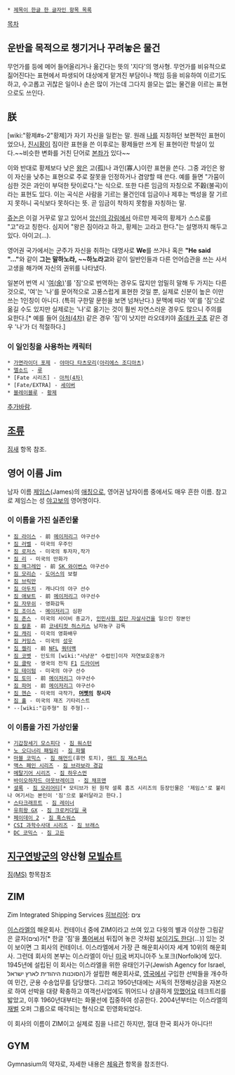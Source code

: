  * [[제목이 한글 한 글자인 항목 목록]]

[[목차]]
== 운반을 목적으로 챙기거나 꾸려놓은 물건 ==
무언가를 등에 메어 들어올리거나 옮긴다는 뜻의 '지다'의 명사형. 무언가를 비유적으로 짊어진다는 표현에서 파생되어 대상에게 맡겨진 부담이나 책임 등을 비유하여 이르기도 하고, 수고롭고 귀찮은 일이나 손은 많이 가는데 그다지 쓸모는 없는 물건을 이르는 표현으로도 쓰인다.

== 朕 ==
[wiki:"황제#s-2"황제]가 자기 자신을 일컫는 말. 원래 [[나]]를 지칭하던 보편적인 표현이었으나, [[진시황]]이 짐이란 표현을 쓴 이후로는 황제들만 쓰게 된 표현이란 학설이 있다.~~비슷한 변화를 거친 단어로 [[본좌]]가 있다~~

이와 반대로 황제보다 낮은 [[왕]]은 고(孤)나 과인(寡人)이란 표현을 쓴다. 그중 과인은 왕이 자신을 낮추는 표현으로 주로 잘못을 인정하거나 겸양할 때 쓴다. 예를 들면 "가뭄이 심한 것은 과인이 부덕한 탓이로다."는 식으로. 또한 다른 임금의 자칭으로 不穀(불곡)이라는 표현도 있다. 이는 곡식은 사람을 기르는 물건인데 임금이나 제후는 백성을 잘 기르지 못하니 곡식보다 못하다는 뜻. 곧 임금이 착하지 못함을 자칭하는 말.

[[쥬논]]은 이걸 거꾸로 알고 있어서 [[앙신의 강림]]에서 아르만 제국의 황제가 스스로를 "고"라고 칭한다. 심지어 "왕은 짐이라고 하고, 황제는 고라고 한다."는 설명까지 해두고 있다. 아이고(…).

영어권 국가에서는 군주가 자신을 취하는 대명사로 '''We'''를 쓰거나 혹은 '''"He said "..."'''와 같이 '''그는 말하노라, ~~하노라고'''와 같이 일반인들과 다른 언어습관을 쓰는 사서 고생을 해가며 자신의 권위를 나타냈다.

일본어 번역 시 '[[요|여(余)]]'를 '짐'으로 번역하는 경우도 많지만 엄밀히 말해 두 가지는 다른 것으로, '여'는 '나'를 문어적으로 고풍스럽게 표현한 것일 뿐, 실제로 신분이 높은 이만 쓰는 1인칭이 아니다. (특히 구한말 문헌을 보면 넘쳐난다.) 문맥에 따라 '여'를 '짐'으로 옮길 수도 있지만 실제로는 '나'로 옮기는 것이 훨씬 자연스러운 경우도 많으니 주의를 요한다.[* 예를 들어 [[아처(4차)]] 같은 경우 '짐'이 낫지만 라오데키야 [[쥬데카 곳초]] 같은 경우 '나'가 더 적절하다.]

=== 이 일인칭을 사용하는 캐릭터 ===
 * [[가면라이더 포제]] - [[야마다 타츠모리]]([[아리에스 조디아츠]])
 * [[엘소드]] - [[루시엘|루]]
 * [Fate 시리즈] - [[아처(4차)]]
 * [Fate/EXTRA] - [[세이버(Fate/EXTRA)|세이버]]
 * [[블레이블루]] - [[블레이블루/기타%20등장인물#s-1.9|황제]]
[[추가바람]].

== [[조류]] ==
[[짐새]] 항목 참조.

== 영어 이름 Jim ==
남자 이름 [[제임스]](James)의 [[애칭]]으로, 영어권 남자이름 중에서도 매우 흔한 이름. 참고로 제임스는 성 [[야고보]]의 영어명이다.

=== 이 이름을 가진 실존인물 ===
 * [[짐 라이스]] - 前 [[메이저리그]] 야구선수
 * [[짐 러벨]] - 미국의 우주인
 * [[짐 로저스]] - 미국의 투자자,작가
 * [[짐 리]] - 미국의 만화가
 * [[짐 매그레인]] - 前 [[SK 와이번스]] 야구선수
 * [[짐 모리슨]] - [[도어스]]의 보컬
 * [[짐 브릭만]]
 * [[짐 아두치]] - 캐나다의 야구 선수
 * [[짐 애보트]] - 前 [[메이저리그]] 야구선수
 * [[짐 자무쉬]] - 영화감독
 * [[짐 조이스]] - [[메이저리그]] 심판
 * [[짐 존스]] - 미국의 사이비 종교가, [[인민사원 집단 자살사건]]을 일으킨 장본인
 * [[짐 칼훈]] - 前 [[코네티컷 허스키스]] 남자농구 감독
 * [[짐 캐리]] - 미국의 영화배우
 * [[짐 커밍스]] - 미국의 [[성우]]
 * [[짐 켈리]] - 前 [[NFL]] [[쿼터백]]
 * [[짐 코벳]] - 인도의 [wiki:"사냥꾼" 수렵인]이자 자연보호운동가
 * [[짐 클락]] - 영국의 전직 [[F1]] [[드라이버]]
 * [[짐 테이텀]] - 미국의 야구 선수
 * [[짐 토미]] - 前 [[메이저리그]] 야구선수
 * [[짐 파머]] - 前 [[메이저리그]] 야구선수
 * [[짐 헨슨]] - 미국의 극작가, '''[[머펫]]의 창시자'''
 * [[짐 홀]] - 미국의 재즈 기타리스트
 * --[wiki:"김주형" 짐 주형]--

=== 이 이름을 가진 가상인물 ===
 * [[기갑창세기 모스피다]] - [[짐 워스턴]]
 * [[노 오디너리 패밀리]] - [[짐 파웰]]
 * [[마블 코믹스]] - [[짐 해먼드]](휴먼 토치), [[매드 짐 재스퍼스]]
 * [[맥스 페인 시리즈]] - [[짐 브라보라 경감]]
 * [[메탈기어 시리즈]] - [[짐 하우스먼]]
 * [[바이오하자드 아웃브레이크]] - [[짐 채프맨]]
 * [[셜록(드라마)|셜록]] - [[짐 모리어티]][* 모티브가 된 원작 셜록 홈즈 시리즈의 등장인물은 '제임스'로 불리나 여기서는 본인이 '짐'으로 불러달라고 한다.]
 * [[스타크래프트]] - [[짐 레이너]]
 * [[유희왕 GX]] - [[짐 크로커다일 쿡]]
 * [[페이데이 2]] - [[페이데이 2/등장인물#s-1.5|짐 혹스워스]]
 * [[CSI 과학수사대 시리즈]] - [[짐 브래스]]
 * [[DC 코믹스]] - [[짐 고든]]

== [[지구연방군]]의 양산형 [[모빌슈트]] ==
[[짐(MS)]] 항목참조

== ZIM ==
Zim Integrated Shipping Services
[[히브리어]]: צים

[[이스라엘]]의 해운회사. 컨테이너 중에 ZIM이라고 쓰여 있고 다윗의 별과 이상한 그림같은 글자(צים)가[* 한글 '짐'을 [[풀어쓰기|풀어써서]] 뒤집어 놓은 것처럼 [[가짜동족어|보이기도 한다]](...)] 있는 것이 보이면 그 회사의 컨테이너. 이스라엘에서 가장 큰 해운회사이자 세계 10위의 해운회사. 그런데 회사의 본부는 이스라엘이 아닌 [[미국]] 버지니아주 노포크(Norfolk)에 있다.
1945년에 설립된 이 회사는 이스라엘을 위한 유태인기구(Jewish Agency for Israel, הסוכנות היהודית לארץ ישראל)가 설립한 해운회사로, [[영국]]에서 구입한 선박들을 개수하여 민간, 군용 수송업무를 담당했다. 그리고 1950년대에는 서독의 전쟁배상금을 자본으로 하여 선박을 대량 확충하고 여객선사업에도 뛰어드나 상큼하게 [[망했어요]] 테크트리를 밟았고, 이후 1960년대부터는 화물선에 집중하여 성공한다. 2004년부터는 이스라엘의 [[재벌]] 오퍼 그룹으로 매각되는 형식으로 민영화되었다.

이 회사의 이름이 ZIM이고 실제로 짐을 나르긴 하지만, 절대 한국 회사가 아니다!!

== GYM ==
Gymnasium의 약자로, 자세한 내용은 [[체육관]] 항목을 참조한다.

